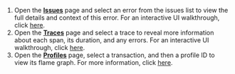 <Expandable title="Need help locating the captured errors in your Sentry project?">

1. Open the [**Issues**](https://sentry.io/orgredirect/organizations/:orgslug/issues) page and select an error from the issues list to view the full details and context of this error. For an interactive UI walkthrough, click [here](/product/sentry-basics/integrate-frontend/generate-first-error/#ui-walkthrough).
2. Open the [**Traces**](https://sentry.io/orgredirect/organizations/:orgslug/traces) page and select a trace to reveal more information about each span, its duration, and any errors. For an interactive UI walkthrough, click [here](/product/sentry-basics/distributed-tracing/generate-first-error/#ui-walkthrough).
3. Open the [**Profiles**](https://sentry.io/orgredirect/organizations/:orgslug/profiling) page, select a transaction, and then a profile ID to view its flame graph. For more information, click [here](/product/explore/profiling/profile-details/).

</Expandable>

